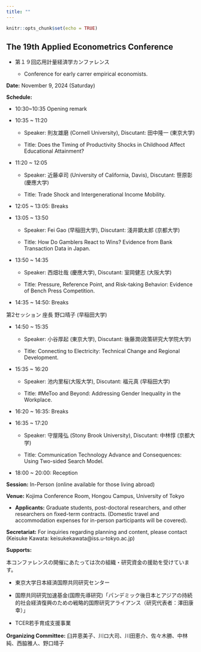 ```yaml
---
title: ""
---
```


```r
knitr::opts_chunk$set(echo = TRUE)
```

## The 19th Applied Econometrics Conference

- 第１９回応用計量経済学カンファレンス

    - Conference for early carrer empirical economists.

**Date:** November 9, 2024 (Saturday)

**Schedule:**

- 10:30~10:35 Opening remark

- 10:35 ~ 11:20

    - Speaker: 則友雄磨 (Cornell University), Discutant: 田中隆一 (東京大学)
    
    - Title: Does the Timing of Productivity Shocks in Childhood Affect Educational Attainment?

- 11:20 ~ 12:05

    - Speaker: 近藤卓司 (University of California, Davis), Discutant: 笹原彰 (慶應大学)
    
    - Title: Trade Shock and Intergenerational Income Mobility.

- 12:05 ~ 13:05: Breaks

- 13:05 ~ 13:50

    - Speaker: Fei Gao (早稲田大学), Discutant: 淺井顕太郎 (京都大学)
    
    - Title: How Do Gamblers React to Wins? Evidence from Bank Transaction Data in Japan.

- 13:50 ~ 14:35

    - Speaker: 西畑壮哉 (慶應大学), Discutant: 室岡健志 (大阪大学) 
    
    - Title: Pressure, Reference Point, and Risk-taking Behavior: Evidence of Bench Press Competition.

- 14:35 ~ 14:50: Breaks 

第2セッション 座長 野口晴子 (早稲田大学)

- 14:50 ~ 15:35

    - Speaker: 小谷厚起 (東京大学), Discutant: 後藤潤(政策研究大学院大学)
    
    - Title: Connecting to Electricity: Technical Change and Regional Development.

- 15:35 ~ 16:20

    - Speaker: 池内里桜(大阪大学), Discutant: 福元真 (早稲田大学)
    
    - Title: #MeToo and Beyond: Addressing Gender Inequality in the Workplace.

- 16:20 ~ 16:35: Breaks

- 16:35 ~ 17:20

    - Speaker: 守屋隆弘 (Stony Brook University), Discutant: 中林惇 (京都大学)
    
    - Title: Communication Technology Advance and Consequences: Using Two-sided Search Model.

- 18:00 ~ 20:00: Reception

**Session:** In-Person (online available for those living abroad)

**Venue:** Kojima Conference Room, Hongou Campus, University of Tokyo

- **Applicants:** Graduate students, post-doctoral researchers, and other researchers on fixed-term contracts. (Domestic travel and accommodation expenses for in-person participants will be covered).

**Secretariat:** For inquiries regarding planning and content, please contact (Keisuke Kawata: keisukekawata@iss.u-tokyo.ac.jp)

**Supports:**

本コンファレンスの開催にあたっては次の組織・研究資金の援助を受けています。

- 東京大学日本経済国際共同研究センター

- 国際共同研究加速基金(国際先導研究)「パンデミック後日本とアジアの持続的社会経済復興のための戦略的国際研究アライアンス（研究代表者：澤田康幸）」

- TCER若手育成支援事業

**Organizing Committee:** 臼井恵美子、川ロ大司、川田恵介、佐々木勝、中林純、西脇雅人、野口晴子
